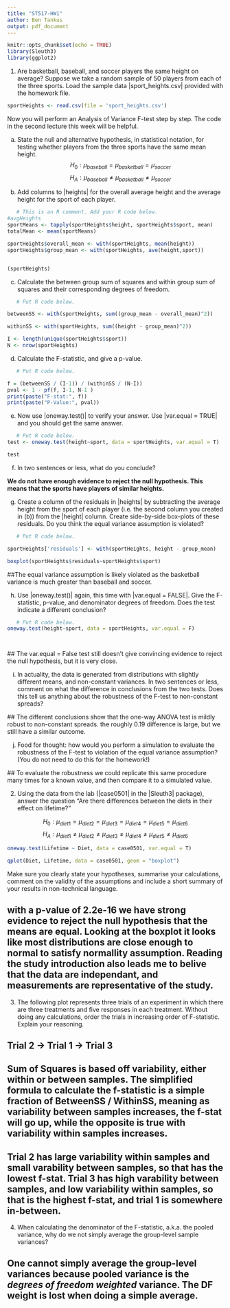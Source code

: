 ```yaml
---
title: "ST517-HW1"
author: Ben Tankus
output: pdf_document
---
```


```r
knitr::opts_chunk$set(echo = TRUE)
library(Sleuth3)
library(ggplot2)
```

1. Are basketball, baseball, and soccer players the same height on average? Suppose we take a random sample of 50 players from each of the three sports. Load the sample data |sport_heights.csv| provided with the homework file.

```r
sportHeights <- read.csv(file = 'sport_heights.csv')
```


   Now you will perform an Analysis of Variance F-test step by step.  The code in the second lecture this week will be helpful.

   (a) State the null and alternative hypothesis, in statistical notation, for testing whether players from the three sports have the same mean height.
$$H_0: \mu_{baseball} = \mu_{basketball} = \mu_{soccer}$$
$$H_A: \mu_{baseball} \neq \mu_{basketball} \neq \mu_{soccer}$$

   (b) Add columns to |heights| for the overall average height and the average height for the sport of each player.

```r
   # This is an R comment. Add your R code below.
#avgHeights
sportMeans <- tapply(sportHeights$height, sportHeights$sport, mean)  
totalMean <- mean(sportMeans)

sportHeights$overall_mean <- with(sportHeights, mean(height))
sportHeights$group_mean <- with(sportHeights, ave(height,sport))


(sportHeights)
```

   (c) Calculate the between group sum of squares and within group sum of squares and their corresponding degrees of freedom.

```r
   # Put R code below.

betweenSS <- with(sportHeights, sum((group_mean - overall_mean)^2))

withinSS <- with(sportHeights, sum((height - group_mean)^2))

I <- length(unique(sportHeights$sport))
N <- nrow(sportHeights)

```

   (d) Calculate the F-statistic, and give a p-value.

```r
   # Put R code below.

f = (betweenSS / (I-1)) / (withinSS / (N-I))
pval <- 1 - pf(f, I-1, N-1 )
print(paste("F-stat:", f))
print(paste("P-Value:", pval))

```

   (e) Now use |oneway.test()| to verify your answer. Use |var.equal = TRUE| and you should get the same answer.

```r
   # Put R code below.
test <- oneway.test(height~sport, data = sportHeights, var.equal = T)

test

```

   (f) In two sentences or less, what do you conclude?
   
**We do not have enough evidence to reject the null hypothesis. This means that the sports have players of similar heights.**   


   (g) Create a column of the residuals in |heights| by subtracting the average height from the sport of each player (i.e. the second column you created in (b)) from the |height| column. Create side-by-side box-plots of these residuals. Do you think the equal variance assumption is violated?

```r
   # Put R code below.

sportHeights['residuals'] <- with(sportHeights, height - group_mean)

boxplot(sportHeights$residuals~sportHeights$sport)

```
   ##The equal variance assumption is likely violated as the basketball variance is much greater than baseball and soccer.
   
   
   (h) Use |oneway.test()| again, this time with |var.equal = FALSE|. Give the F-statistic, p-value, and denominator degrees of freedom. Does the test indicate a different conclusion?

```r
   # Put R code below.
oneway.test(height~sport, data = sportHeights, var.equal = F)




```
   ## The var.equal = False test still doesn't give convincing evidence to reject the null hypothesis, but it is very close.

   (i) In actuality, the data is generated from distributions with slightly different means, and non-constant variances. In two sentences or less, comment on what the difference in conclusions from the two tests.  Does this tell us anything about the robustness of the F-test to non-constant spreads?
   
   ## The different conclusions show that the one-way ANOVA test is mildly robust to non-constant spreads. the roughly 0.19 difference is large, but we still have a similar outcome. 
   

   (j) Food for thought: how would you perform a simulation to evaluate the robustness of the F-test to violation of the equal variance assumption? (You do not need to do this for the homework!)
   
   ## To evaluate the robustness we could replicate this same procedure many times for a known value, and then compare it to a simulated value.
   

2. Using the data from the lab (|case0501| in the |Sleuth3| package), answer the question "Are there differences between the diets in their effect on lifetime?"

$$H_0: \mu_{diet1} = \mu_{diet2} = \mu_{diet3} = \mu_{diet4} = \mu_{diet5} = \mu_{diet6}$$
$$H_A: \mu_{diet1} \neq \mu_{diet2} \neq \mu_{diet3} \neq \mu_{diet4} \neq \mu_{diet5} \neq \mu_{diet6}$$

```r
oneway.test(Lifetime ~ Diet, data = case0501, var.equal = T)
```

```r
qplot(Diet, Lifetime, data = case0501, geom = "boxplot")
```

   Make sure you clearly state your hypotheses, summarise your calculations, comment on the validity of the assumptions and include a short summary of your results in non-technical language.
   
## with a p-value of 2.2e-16 we have strong evidence to reject the null hypothesis that the means are equal. Looking at the boxplot it looks like most distributions are close enough to normal to satisfy normallity assumption. Reading the study introduction also leads me to belive that the data are independant, and measurements are representative of the study.

3. The following plot represents three trials of an experiment in which there are three treatments and five responses in each treatment.  Without doing any calculations, order the trials in increasing order of F-statistic. Explain your reasoning.

## Trial 2 -> Trial 1 -> Trial 3

## Sum of Squares is based off variability, either within or between samples. The simplified formula to calculate the f-statistic is a simple fraction of BetweenSS / WithinSS, meaning as variability between samples increases, the f-stat will go up, while the opposite is true with variability within samples increases.

## Trial 2 has large variability within samples and small varability between samples, so that has the lowest f-stat. Trial 3 has high varability between samples, and low variability within samples, so that is the highest f-stat, and trial 1 is somewhere in-between.


4. When calculating the denominator of the F-statistic, a.k.a. the pooled variance, why do we not simply average the group-level sample variances?

## One cannot simply average the group-level variances because pooled variance is the *degrees of freedom weighted* variance. The DF weight is lost when doing a simple average.


